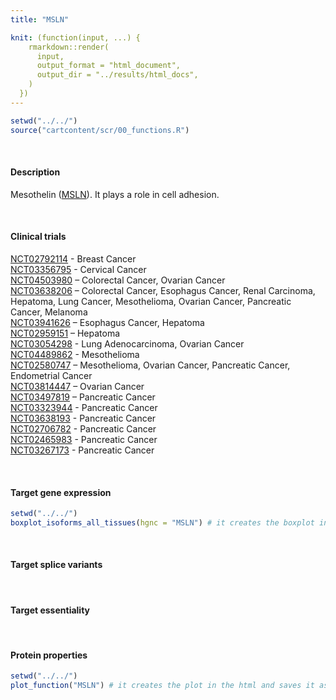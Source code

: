```yaml
---
title: "MSLN"

knit: (function(input, ...) {
    rmarkdown::render(
      input,
      output_format = "html_document",
      output_dir = "../results/html_docs",
    )
  })
---
```


```r
setwd("../../")
source("cartcontent/scr/00_functions.R")
```
<br>

#### Description
Mesothelin ([MSLN](https://www.uniprot.org/uniprot/Q13421)). It plays a role in cell adhesion. 

<br> 

#### Clinical trials 
[NCT02792114](https://clinicaltrials.gov/ct2/show/NCT02792114) - Breast Cancer <br>
[NCT03356795](https://clinicaltrials.gov/ct2/show/NCT03356795) - Cervical Cancer <br>
[NCT04503980](https://clinicaltrials.gov/ct2/show/NCT04503980) – Colorectal Cancer, Ovarian Cancer <br>
[NCT03638206](https://clinicaltrials.gov/ct2/show/NCT03638206) – Colorectal Cancer, Esophagus Cancer, Renal Carcinoma, Hepatoma, Lung Cancer, Mesothelioma, Ovarian Cancer, Pancreatic Cancer, Melanoma <br>
[NCT03941626](https://clinicaltrials.gov/ct2/show/NCT03941626) – Esophagus Cancer, Hepatoma <br>
[NCT02959151](https://clinicaltrials.gov/ct2/show/NCT02959151) – Hepatoma <br>
[NCT03054298](https://clinicaltrials.gov/ct2/show/NCT03054298) - Lung Adenocarcinoma, Ovarian Cancer <br>
[NCT04489862](https://clinicaltrials.gov/ct2/show/NCT04489862) - Mesothelioma <br>
[NCT02580747](https://clinicaltrials.gov/ct2/show/NCT02580747) – Mesothelioma, Ovarian Cancer, Pancreatic Cancer, Endometrial Cancer <br>
[NCT03814447](https://clinicaltrials.gov/ct2/show/NCT03814447) – Ovarian Cancer <br>
[NCT03497819](https://clinicaltrials.gov/ct2/show/NCT03497819) – Pancreatic Cancer <br>
[NCT03323944](https://clinicaltrials.gov/ct2/show/NCT03323944) - Pancreatic Cancer <br>
[NCT03638193](https://clinicaltrials.gov/ct2/show/NCT03638193) - Pancreatic Cancer <br>
[NCT02706782](https://clinicaltrials.gov/ct2/show/NCT02706782) - Pancreatic Cancer <br>
[NCT02465983](https://clinicaltrials.gov/ct2/show/NCT02465983) - Pancreatic Cancer <br>
[NCT03267173](https://clinicaltrials.gov/ct2/show/NCT03267173) - Pancreatic Cancer <br>

<br>

#### Target gene expression
```r
setwd("../../")
boxplot_isoforms_all_tissues(hgnc = "MSLN") # it creates the boxplot in the html and saves it as .pdf in the plot/isoform_expression folder
```
<br>

#### Target splice variants

<br>

#### Target essentiality

<br>

#### Protein properties
```r
setwd("../../")
plot_function("MSLN") # it creates the plot in the html and saves it as .pdf in the plot/protein_properties folder
```